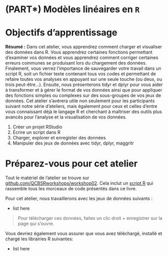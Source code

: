 # (PART\*) Modèles linéaires en `R` {-}

# Objectifs d'apprentissage

**Résumé :** Dans cet atelier, vous apprendrez comment charger et
visualiser des données dans R. Vous apprendrez certaines fonctions
permettant d'examiner vos données et vous apprendrez comment corriger
certaines erreurs communes se produisant lors du chargement des données.
Finalement, vous verrez l'importance de sauvegarder votre travail dans
un script R, soit un fichier texte contenant tous vos codes et
permettant de refaire toutes vos analyses en appuyant sur une seule
touche (ou deux, ou trois peut-être...). Ensuite, nous présenterons
tidyr et dplyr pour vous aider à transformer et à gérer le format de vos
données ainsi que pour appliquer des fonctions simples ou complexes sur
des sous-groupes de vos jeux de données. Cet atelier s'avérera utile non
seulement pour les participants suivant notre série d'ateliers, mais
également pour ceux et celles d'entre vous connaissant déjà le langage R
et cherchant à maîtriser des outils plus avancés pour l'analyse et la
visualisation de vos données.

1.  Créer un projet RStudio
2.  Écrire un script dans R
3.  Charger, explorer et enregister des données
4.  Manipuler des jeux de données avec tidyr, dplyr, maggritr

# Préparez-vous pour cet atelier

Tout le matériel de l'atelier se trouve sur [github.com/QCBSRworkshops/workshop02](https://github.com/QCBSRworkshops/workshop02). Cela inclut un [script R](https://qcbsrworkshops.github.io/workshop02/book-fr/workshop02-script-fr.R) qui rassemble tous les morceaux de code présentés dans ce livre.

Pour cet atelier, nous travaillerons avec les jeux de données suivants :

* list here

> Pour télécharger ces données, faites un clic droit + enregistrer sur la page qui s'ouvre.

Vous devriez également vous assurer que vous avez téléchargé, installé et chargé les librairies R suivantes:

* list here
